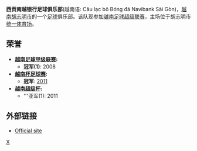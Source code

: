 {{Football club infobox
| clubname  = 南越銀行
| image     = 
| fullname  = 西贡南越银行足球俱乐部
| nickname  = 南越银行
| founded   = 2009.11.7
| dissolved = 2012年
| ground    = [[胡志明市|胡志明市]]<br />[[统一体育场|统一体育场]]
| capacity  = 25,000
| chairman  = Nguyễn Vĩnh Thọ
| manager   = Phạm Công Lộc
| league    = [[越南足球職業聯賽|越南足球職業聯賽]] 
| season    = 2011 
| position  = 8th
| pattern_la1=|pattern_b1=_ 3lightbluestripes2|pattern_ra1=
| leftarm1=006B3C|body1=006B3C|rightarm1=006B3C|shorts1=FFFFFF|socks1=ffffff
| pattern_la2=|pattern_b2=__thinwhitestripes|pattern_ra2=
| leftarm2=FF0038|body2=FF0038|rightarm2=FF0038|shorts2=ffffff|socks2=FF0038|
}}'''西贡南越银行足球俱乐部'''(越南语: Câu lạc bô Bóng đá Navibank Sài Gòn)，[[越南|越南]][[胡志明市|胡志明市]]的一个[[足球|足球]]俱乐部。该队现参加[[越南足球超级联赛|越南足球超级联赛]]，主场位于胡志明市[[统一体育场|统一体育场]]。

==荣誉==
* '''[[越南足球甲级联赛|越南足球甲级联赛]]:'''
**'''冠军(1)''': 2008
* '''[[越南杯足球赛|越南杯足球赛]]:'''
** '''冠军''': [[2011年越南杯足球赛|2011]]
* '''[[越南超级杯|越南超级杯]]:'''
** '''亚军(1): 2011

==外部链接==
*[https://web.archive.org/web/20120317021617/http://navibanksaigonfc.com.vn/ Official site]

[[Category:越南足球俱乐部|X]]